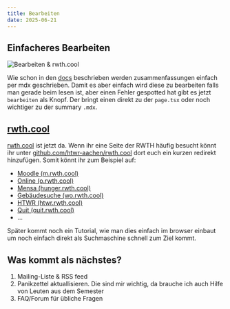 ```yaml
---
title: Bearbeiten
date: 2025-06-21
---
```


## Einfacheres Bearbeiten

![Bearbeiten & rwth.cool](/other/blog/06/bearbeiten-rwth-cool.png)

  Wie schon in den [docs](/docs) beschrieben werden zusammenfassungen einfach per mdx geschrieben. Damit es aber einfach wird diese zu bearbeiten falls man gerade beim lesen ist, aber einen Fehler gespotted hat gibt es jetzt `bearbeiten` als Knopf. Der bringt einen direkt zu der `page.tsx` oder noch wichtiger zu der summary `.mdx`.

## [rwth.cool](https://rwth.cool)
[rwth.cool](https://rwth.cool) ist jetzt da. Wenn ihr eine Seite der RWTH häufig besucht könnt ihr unter [github.com/htwr-aachen/rwth.cool](https://github.com/htwr-aachen/rwth.cool) dort euch ein kurzen redirekt hinzufügen. Somit könnt ihr zum Beispiel auf:
- [Moodle (m.rwth.cool)](https://m.rwth.cool)
- [Online (o.rwth.cool)](https://o.rwth.cool)
- [Mensa (hunger.rwth.cool)](https://hunger.rwth.cool)
- [Gebäudesuche (wo.rwth.cool)](https://wo.rwth.cool)
- [HTWR (htwr.rwth.cool)](https://htwr.rwth.cool)
- [Quit (quit.rwth.cool)](https://quit.rwth.cool)
- ...

Später kommt noch ein Tutorial, wie man dies einfach im browser einbaut um noch einfach direkt als Suchmaschine schnell zum Ziel kommt.

## Was kommt als nächstes?

1. Mailing-Liste & RSS feed
2. Panikzettel aktuallisieren. Die sind mir wichtig, da brauche ich auch Hilfe von Leuten aus dem Semester
3. FAQ/Forum für übliche Fragen

